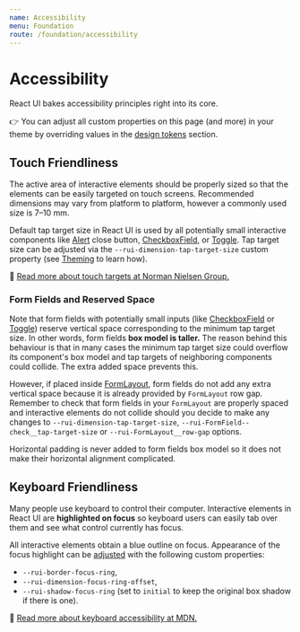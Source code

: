 ```yaml
---
name: Accessibility
menu: Foundation
route: /foundation/accessibility
---
```


# Accessibility

React UI bakes accessibility principles right into its core.

👉 You can adjust all custom properties on this page (and more) in your theme by
overriding values in the
[design tokens](/customize/theming/overview#design-tokens) section.

## Touch Friendliness

The active area of interactive elements should be properly sized so that the
elements can be easily targeted on touch screens. Recommended dimensions may
vary from platform to platform, however a commonly used size is 7–10 mm.

Default tap target size in React UI is used by all potentially small interactive
components like [Alert](/components/alert) close button,
[CheckboxField](/components/checkbox-field), or [Toggle](/components/toggle).
Tap target size can be adjusted via the `--rui-dimension-tap-target-size`
custom property (see [Theming](/customize/theming/overview) to learn how).

📖 [Read more about touch targets at Norman Nielsen Group.][nn-group]

### Form Fields and Reserved Space

Note that form fields with potentially small inputs (like
[CheckboxField](/components/checkbox-field) or
[Toggle](/components/toggle)) reserve vertical space corresponding to the
minimum tap target size. In other words, form fields **box model is taller.**
The reason behind this behaviour is that in many cases the minimum tap target
size could overflow its component's box model and tap targets of neighboring
components could collide. The extra added space prevents this.

However, if placed inside [FormLayout](/components/form-layout), form
fields do not add any extra vertical space because it is already provided by
`FormLayout` row gap. Remember to check that form fields in your `FormLayout`
are properly spaced and interactive elements do not collide should you decide to
make any changes to `--rui-dimension-tap-target-size`,
`--rui-FormField--check__tap-target-size` or `--rui-FormLayout__row-gap` options.

Horizontal padding is never added to form fields box model so it does not make
their horizontal alignment complicated.

## Keyboard Friendliness

Many people use keyboard to control their computer. Interactive elements in
React UI are **highlighted on focus** so keyboard users can easily tab over
them and see what control currently has focus.

All interactive elements obtain a blue outline on focus. Appearance of the focus
highlight can be [adjusted](/customize/theming/overview) with the following
custom properties:

- `--rui-border-focus-ring`,
- `--rui-dimension-focus-ring-offset`,
- `--rui-shadow-focus-ring` (set to `initial` to keep the original box shadow
  if there is one).

📖 [Read more about keyboard accessibility at MDN.][mdn-keyboard]

[nn-group]: https://www.nngroup.com/articles/touch-target-size/
[mdn-keyboard]: https://developer.mozilla.org/en-US/docs/Web/Accessibility/Understanding_WCAG/Keyboard
